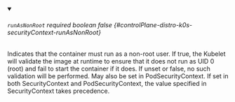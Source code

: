 
<details className="config-field" data-expandable="false" open>
<summary>

###### `runAsNonRoot` <span className="config-field-required" data-required="false">required</span> <span className="config-field-type">boolean</span> <span className="config-field-default">false</span> <span className="config-field-enum"></span> {#controlPlane-distro-k0s-securityContext-runAsNonRoot}

Indicates that the container must run as a non-root user.
If true, the Kubelet will validate the image at runtime to ensure that it
does not run as UID 0 (root) and fail to start the container if it does.
If unset or false, no such validation will be performed.
May also be set in PodSecurityContext.  If set in both SecurityContext and
PodSecurityContext, the value specified in SecurityContext takes precedence.

</summary>



</details>
